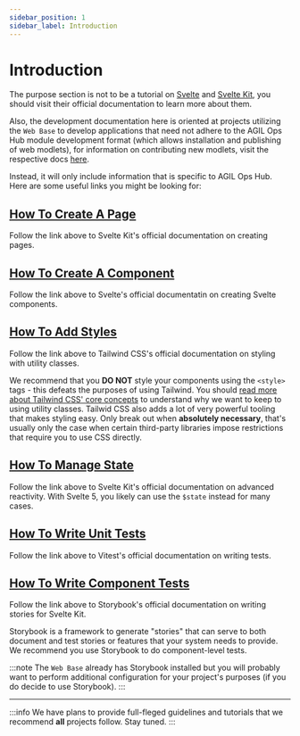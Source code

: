 ```yaml
---
sidebar_position: 1
sidebar_label: Introduction
---
```


# Introduction

The purpose section is not to be a tutorial on [Svelte](https://svelte.dev/tutorial/svelte/welcome-to-svelte) and
[Svelte Kit](https://kit.svelte.dev/docs/introduction), you should visit their official documentation to learn more
about them.

Also, the development documentation here is oriented at projects utilizing the `Web Base` to develop applications that
need not adhere to the AGIL Ops Hub module development format (which allows installation and publishing of web modlets),
for information on contributing new modlets, visit the respective docs
[here](../../../contributing/development/web-module-development.mdx).

Instead, it will only include information that is specific to AGIL Ops Hub. Here are some useful links you might be
looking for:

## [How To Create A Page](https://svelte.dev/tutorial/kit/pages)

Follow the link above to Svelte Kit's official documentation on creating pages.

## [How To Create A Component](https://svelte.dev/tutorial/svelte/your-first-component)

Follow the link above to Svelte's official documentatin on creating Svelte components.

## [How To Add Styles](https://tailwindcss.com/docs/styling-with-utility-classes)

Follow the link above to Tailwind CSS's official documentation on styling with utility classes.

We recommend that you **DO NOT** style your components using the `<style>` tags - this defeats the purposes of using
Tailwind. You should [read more about Tailwind CSS' core
concepts](https://tailwindcss.com/docs/styling-with-utility-classes#why-not-just-use-inline-styles) to understand why
we want to keep to using utility classes. Tailwid CSS also adds a lot of very powerful tooling that makes styling
easy. Only break out when **absolutely necessary**, that's usually only the case when certain third-party libraries
impose restrictions that require you to use CSS directly.

## [How To Manage State](https://svelte.dev/tutorial/svelte/stores)

Follow the link above to Svelte Kit's official documentation on advanced reactivity. With Svelte 5, you likely can use
the `$state` instead for many cases.

## [How To Write Unit Tests](https://vitest.dev/guide/#writing-tests)

Follow the link above to Vitest's official documentation on writing tests.

## [How To Write Component Tests](https://storybook.js.org/docs/get-started/frameworks/sveltekit#writing-native-svelte-stories)

Follow the link above to Storybook's official documentation on writing stories for Svelte Kit.

Storybook is a framework to generate "stories" that can serve to both document and test stories or features that your
system needs to provide. We recommend you use Storybook to do component-level tests.

:::note
The `Web Base` already has Storybook installed but you will probably want to perform additional configuration for your
project's purposes (if you do decide to use Storybook).
:::

---

:::info
We have plans to provide full-fleged guidelines and tutorials that we recommend **all** projects follow. Stay tuned.
:::
